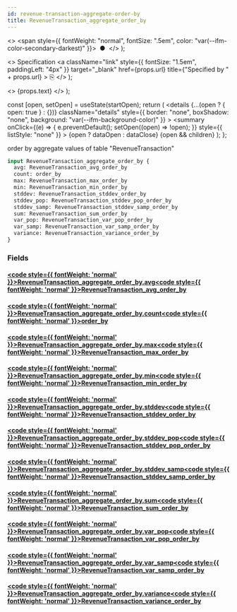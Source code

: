 ```yaml
---
id: revenue-transaction-aggregate-order-by
title: RevenueTransaction_aggregate_order_by
---
```


<head>
  <meta content="noindex" name="robots" />
  <meta charset="utf-8" />
</head>

  <>
    <span style={{ fontWeight: "normal", fontSize: ".5em", color: "var(--ifm-color-secondary-darkest)" }}>
      &nbsp;●&nbsp;
    </span>
  </>
);

  <>
    Specification
    <a
      className="link"
      style={{ fontSize: "1.5em", paddingLeft: "4px" }}
      target="_blank"
      href={props.url}
      title={"Specified by " + props.url}
    >
      ⎘
    </a>
  </>
);

  <>
    <span className={props.class}>{props.text}</span>
  </>
);


  const [open, setOpen] = useState(startOpen);
  return (
    <details
      {...(open ? { open: true } : {})}
      className="details"
      style={{ border: "none", boxShadow: "none", background: "var(--ifm-background-color)" }}
    >
      <summary
        onClick={(e) => {
          e.preventDefault();
          setOpen((open) => !open);
        }}
        style={{ listStyle: "none" }}
      >
        {open ? dataOpen : dataClose}
      </summary>
      {open && children}
    </details>
  );
};

order by aggregate values of table "RevenueTransaction"

```graphql
input RevenueTransaction_aggregate_order_by {
  avg: RevenueTransaction_avg_order_by
  count: order_by
  max: RevenueTransaction_max_order_by
  min: RevenueTransaction_min_order_by
  stddev: RevenueTransaction_stddev_order_by
  stddev_pop: RevenueTransaction_stddev_pop_order_by
  stddev_samp: RevenueTransaction_stddev_samp_order_by
  sum: RevenueTransaction_sum_order_by
  var_pop: RevenueTransaction_var_pop_order_by
  var_samp: RevenueTransaction_var_samp_order_by
  variance: RevenueTransaction_variance_order_by
}
```

### Fields

#### [<code style={{ fontWeight: 'normal' }}>RevenueTransaction_aggregate_order_by.<b>avg</b></code>](#)<Bullet />[<code style={{ fontWeight: 'normal' }}><b>RevenueTransaction_avg_order_by</b></code>](/docs/api/flow/graphql/envio/inputs/revenue-transaction-avg-order-by.mdx) <Badge class="badge badge--secondary " text="input"/>

#### [<code style={{ fontWeight: 'normal' }}>RevenueTransaction_aggregate_order_by.<b>count</b></code>](#)<Bullet />[<code style={{ fontWeight: 'normal' }}><b>order_by</b></code>](/docs/api/flow/graphql/envio/enums/order-by.mdx) <Badge class="badge badge--secondary " text="enum"/>

#### [<code style={{ fontWeight: 'normal' }}>RevenueTransaction_aggregate_order_by.<b>max</b></code>](#)<Bullet />[<code style={{ fontWeight: 'normal' }}><b>RevenueTransaction_max_order_by</b></code>](/docs/api/flow/graphql/envio/inputs/revenue-transaction-max-order-by.mdx) <Badge class="badge badge--secondary " text="input"/>

#### [<code style={{ fontWeight: 'normal' }}>RevenueTransaction_aggregate_order_by.<b>min</b></code>](#)<Bullet />[<code style={{ fontWeight: 'normal' }}><b>RevenueTransaction_min_order_by</b></code>](/docs/api/flow/graphql/envio/inputs/revenue-transaction-min-order-by.mdx) <Badge class="badge badge--secondary " text="input"/>

#### [<code style={{ fontWeight: 'normal' }}>RevenueTransaction_aggregate_order_by.<b>stddev</b></code>](#)<Bullet />[<code style={{ fontWeight: 'normal' }}><b>RevenueTransaction_stddev_order_by</b></code>](/docs/api/flow/graphql/envio/inputs/revenue-transaction-stddev-order-by.mdx) <Badge class="badge badge--secondary " text="input"/>

#### [<code style={{ fontWeight: 'normal' }}>RevenueTransaction_aggregate_order_by.<b>stddev_pop</b></code>](#)<Bullet />[<code style={{ fontWeight: 'normal' }}><b>RevenueTransaction_stddev_pop_order_by</b></code>](/docs/api/flow/graphql/envio/inputs/revenue-transaction-stddev-pop-order-by.mdx) <Badge class="badge badge--secondary " text="input"/>

#### [<code style={{ fontWeight: 'normal' }}>RevenueTransaction_aggregate_order_by.<b>stddev_samp</b></code>](#)<Bullet />[<code style={{ fontWeight: 'normal' }}><b>RevenueTransaction_stddev_samp_order_by</b></code>](/docs/api/flow/graphql/envio/inputs/revenue-transaction-stddev-samp-order-by.mdx) <Badge class="badge badge--secondary " text="input"/>

#### [<code style={{ fontWeight: 'normal' }}>RevenueTransaction_aggregate_order_by.<b>sum</b></code>](#)<Bullet />[<code style={{ fontWeight: 'normal' }}><b>RevenueTransaction_sum_order_by</b></code>](/docs/api/flow/graphql/envio/inputs/revenue-transaction-sum-order-by.mdx) <Badge class="badge badge--secondary " text="input"/>

#### [<code style={{ fontWeight: 'normal' }}>RevenueTransaction_aggregate_order_by.<b>var_pop</b></code>](#)<Bullet />[<code style={{ fontWeight: 'normal' }}><b>RevenueTransaction_var_pop_order_by</b></code>](/docs/api/flow/graphql/envio/inputs/revenue-transaction-var-pop-order-by.mdx) <Badge class="badge badge--secondary " text="input"/>

#### [<code style={{ fontWeight: 'normal' }}>RevenueTransaction_aggregate_order_by.<b>var_samp</b></code>](#)<Bullet />[<code style={{ fontWeight: 'normal' }}><b>RevenueTransaction_var_samp_order_by</b></code>](/docs/api/flow/graphql/envio/inputs/revenue-transaction-var-samp-order-by.mdx) <Badge class="badge badge--secondary " text="input"/>

#### [<code style={{ fontWeight: 'normal' }}>RevenueTransaction_aggregate_order_by.<b>variance</b></code>](#)<Bullet />[<code style={{ fontWeight: 'normal' }}><b>RevenueTransaction_variance_order_by</b></code>](/docs/api/flow/graphql/envio/inputs/revenue-transaction-variance-order-by.mdx) <Badge class="badge badge--secondary " text="input"/>
